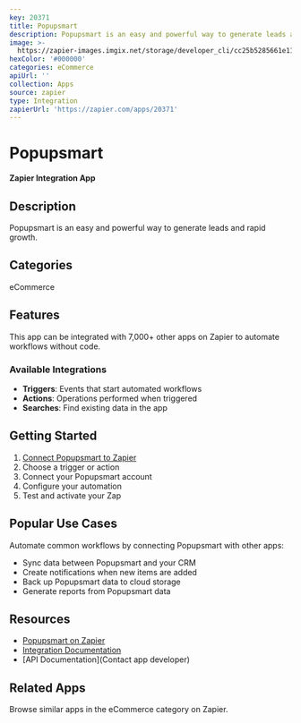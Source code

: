 ```yaml
---
key: 20371
title: Popupsmart
description: Popupsmart is an easy and powerful way to generate leads and rapid growth.
image: >-
  https://zapier-images.imgix.net/storage/developer_cli/cc25b5285661e11954a4103af88d26d7.png?auto=format%2Ccompress&ixlib=python-3.0.0&q=50
hexColor: '#000000'
categories: eCommerce
apiUrl: ''
collection: Apps
source: zapier
type: Integration
zapierUrl: 'https://zapier.com/apps/20371'
---
```

# Popupsmart

**Zapier Integration App**

## Description

Popupsmart is an easy and powerful way to generate leads and rapid growth.

## Categories

eCommerce

## Features

This app can be integrated with 7,000+ other apps on Zapier to automate workflows without code.

### Available Integrations

- **Triggers**: Events that start automated workflows
- **Actions**: Operations performed when triggered
- **Searches**: Find existing data in the app

## Getting Started

1. [Connect Popupsmart to Zapier](https://zapier.com/apps/20371)
2. Choose a trigger or action
3. Connect your Popupsmart account
4. Configure your automation
5. Test and activate your Zap

## Popular Use Cases

Automate common workflows by connecting Popupsmart with other apps:

- Sync data between Popupsmart and your CRM
- Create notifications when new items are added
- Back up Popupsmart data to cloud storage
- Generate reports from Popupsmart data

## Resources

- [Popupsmart on Zapier](https://zapier.com/apps/20371)
- [Integration Documentation](https://zapier.com/apps/20371/integrations)
- [API Documentation](Contact app developer)

## Related Apps

Browse similar apps in the eCommerce category on Zapier.
